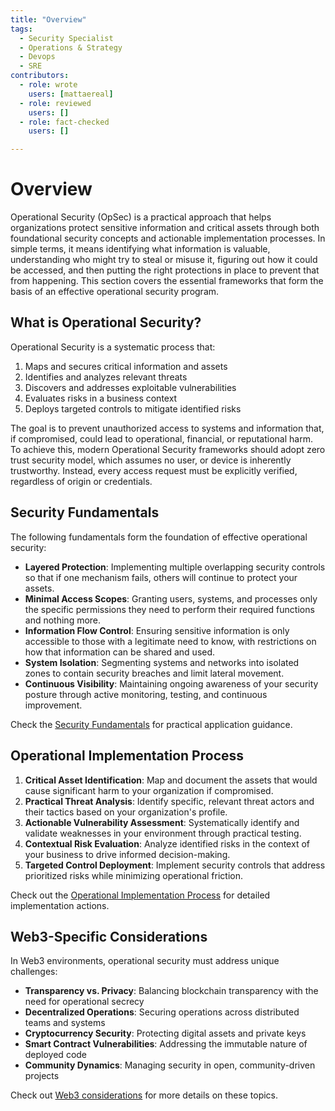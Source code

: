 ```yaml
---
title: "Overview"
tags:
  - Security Specialist
  - Operations & Strategy
  - Devops
  - SRE
contributors:
  - role: wrote
    users: [mattaereal]
  - role: reviewed
    users: []
  - role: fact-checked
    users: []

---
```



<TagProvider>
<TagFilter />

# Overview

<TagList tags={frontmatter.tags} />
<AttributionList contributors={frontmatter.contributors} />

Operational Security (OpSec) is a practical approach that helps organizations protect sensitive information and critical assets through both foundational security concepts and actionable implementation processes. In simple terms, it means identifying what information is valuable, understanding who might try to steal or misuse it, figuring out how it could be accessed, and then putting the right protections in place to prevent that from happening. This section covers the essential frameworks that form the basis of an effective operational security program.

## What is Operational Security?

Operational Security is a systematic process that:

1. Maps and secures critical information and assets
2. Identifies and analyzes relevant threats
3. Discovers and addresses exploitable vulnerabilities
4. Evaluates risks in a business context
5. Deploys targeted controls to mitigate identified risks

The goal is to prevent unauthorized access to systems and information that, if compromised, could lead to operational, financial, or reputational harm. To achieve this, modern Operational Security frameworks should adopt zero trust security model, which assumes no user, or device is inherently trustworthy. Instead, every access request must be explicitly verified, regardless of origin or credentials.

## Security Fundamentals

The following fundamentals form the foundation of effective operational security:

- **Layered Protection**: Implementing multiple overlapping security controls so that if one mechanism fails, others will continue to protect your assets.
- **Minimal Access Scopes**: Granting users, systems, and processes only the specific permissions they need to perform their required functions and nothing more.
- **Information Flow Control**: Ensuring sensitive information is only accessible to those with a legitimate need to know, with restrictions on how that information can be shared and used.
- **System Isolation**: Segmenting systems and networks into isolated zones to contain security breaches and limit lateral movement.
- **Continuous Visibility**: Maintaining ongoing awareness of your security posture through active monitoring, testing, and continuous improvement.

Check the [Security Fundamentals](/opsec/overview/security-fundamentals) for practical application guidance.

## Operational Implementation Process

1. **Critical Asset Identification**: Map and document the assets that would cause significant harm to your organization if compromised.
2. **Practical Threat Analysis**: Identify specific, relevant threat actors and their tactics based on your organization's profile.
3. **Actionable Vulnerability Assessment**: Systematically identify and validate weaknesses in your environment through practical testing.
4. **Contextual Risk Evaluation**: Analyze identified risks in the context of your business to drive informed decision-making.
5. **Targeted Control Deployment**: Implement security controls that address prioritized risks while minimizing operational friction.

Check out the [Operational Implementation Process](/opsec/overview/implementation-process) for detailed implementation actions.

## Web3-Specific Considerations

In Web3 environments, operational security must address unique challenges:

- **Transparency vs. Privacy**: Balancing blockchain transparency with the need for operational secrecy
- **Decentralized Operations**: Securing operations across distributed teams and systems
- **Cryptocurrency Security**: Protecting digital assets and private keys
- **Smart Contract Vulnerabilities**: Addressing the immutable nature of deployed code
- **Community Dynamics**: Managing security in open, community-driven projects

Check out [Web3 considerations](/opsec/overview/web3-considerations) for more details on these topics.

</TagProvider>